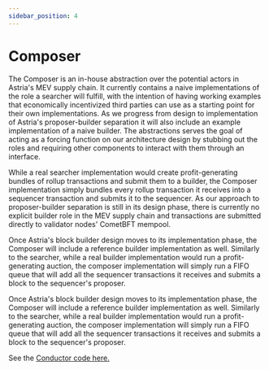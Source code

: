 ```yaml
---
sidebar_position: 4
---
```


# Composer


<Deployments />

The Composer is an in-house abstraction over the potential actors in Astria's
MEV supply chain. It currently contains a naive implementations of the role a
searcher will fulfill, with the intention of having working examples that
economically incentivized third parties can use as a starting point for their
own implementations. As we progress from design to implementation of Astria's
proposer-builder separation it will also include an example implementation of a
naive builder. The abstractions serves the goal of acting as a forcing function
on our architecture design by stubbing out the roles and requiring other
components to interact with them through an interface.

While a real searcher implementation would create profit-generating bundles of rollup transactions and submit them to a builder, the Composer implementation simply bundles every rollup transaction it receives into a sequencer transaction and submits it to the sequencer. As our approach to proposer-builder separation is still in its design phase, there is currently no explicit builder role in the MEV supply chain and transactions are submitted directly to validator nodes' CometBFT mempool.

Once Astria's block builder design moves to its implementation phase, the Composer will include a reference builder implementation as well. Similarly to the searcher, while a real builder implementation would run a profit-generating auction, the composer implementation will simply run a FIFO queue that will add all the sequencer transactions it receives and submits a block to the sequencer's proposer.

Once Astria's block builder design moves to its implementation phase, the Composer will include a reference builder implementation as well. Similarly to the searcher, while a real builder implementation would run a profit-generating auction, the composer implementation will simply run a FIFO queue that will add all the sequencer transactions it receives and submits a block to the sequencer's proposer.

See the [Conductor code
here.](https://github.com/astriaorg/astria/tree/main/crates/astria-conductor)

